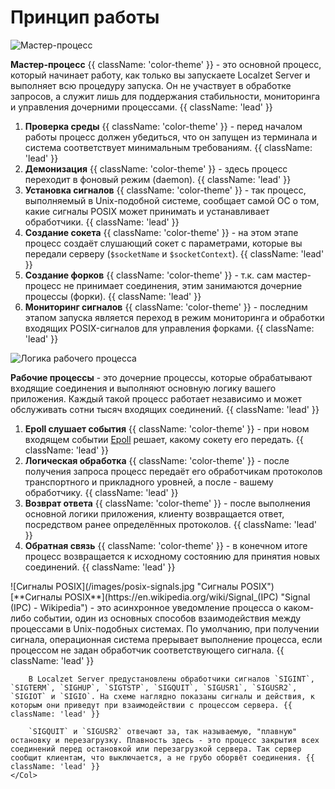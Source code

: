 # Принцип работы

![Мастер-процесс](/images/master-process.jpg "Мастер-процесс")

**Мастер-процесс** {{ className: 'color-theme' }} - это основной процесс, который начинает работу, как только вы запускаете Localzet Server и выполняет всю процедуру запуска. Он не участвует в обработке запросов, а служит лишь для поддержания стабильности, мониторинга и управления дочерними процессами. {{ className: 'lead' }}

1. **Проверка среды** {{ className: 'color-theme' }} - перед началом работы процесс должен убедиться, что он запущен из терминала и система соответствует минимальным требованиям. {{ className: 'lead' }}
2. **Демонизация** {{ className: 'color-theme' }} - здесь процесс переходит в фоновый режим (daemon). {{ className: 'lead' }}
3. **Установка сигналов** {{ className: 'color-theme' }} - так процесс, выполняемый в Unix-подобной системе, сообщает самой ОС о том, какие сигналы POSIX может принимать и устанавливает обработчики. {{ className: 'lead' }}
4. **Создание сокета** {{ className: 'color-theme' }} - на этом этапе процесс создаёт слушающий сокет с параметрами, которые вы передали серверу (`$socketName` и `$socketContext`). {{ className: 'lead' }}
5. **Создание форков** {{ className: 'color-theme' }} - т.к. сам мастер-процесс не принимает соединения, этим занимаются дочерние процессы (форки). {{ className: 'lead' }}
6. **Мониторинг сигналов** {{ className: 'color-theme' }} - последним этапом запуска является переход в режим мониторинга и обработки входящих POSIX-сигналов для управления форками. {{ className: 'lead' }}

![Логика рабочего процесса](/images/fork-process.jpg "Логика рабочего процесса")

**Рабочие процессы** - это дочерние процессы, которые обрабатывают входящие соединения и выполняют основную логику вашего приложения. Каждый такой процесс работает независимо и может обслуживать сотни тысяч входящих соединений. {{ className: 'lead' }}

1. **Epoll слушает события** {{ className: 'color-theme' }} - при новом входящем событии [Epoll](https://lwn.net/Articles/520012/ "I/O event notification facility") решает, какому сокету его передать. {{ className: 'lead' }}
2. **Логическая обработка** {{ className: 'color-theme' }} - после получения запроса процесс передаёт его обработчикам протоколов транспортного и прикладного уровней, а после - вашему обработчику. {{ className: 'lead' }}
3. **Возврат ответа** {{ className: 'color-theme' }} - после выполнения основной логики приложения, клиенту возвращается ответ, посредством ранее определённых протоколов. {{ className: 'lead' }}
4. **Обратная связь** {{ className: 'color-theme' }} - в конечном итоге процесс возвращается к исходному состоянию для принятия новых соединений. {{ className: 'lead' }}

<Row>
    <Col>
        ![Сигналы POSIX](/images/posix-signals.jpg "Сигналы POSIX")
    </Col>
    <Col>
        <br />
        [**Сигналы POSIX**](https://en.wikipedia.org/wiki/Signal_(IPC) "Signal (IPC) - Wikipedia") - это асинхронное уведомление процесса о каком-либо событии, один из основных способов взаимодействия между процессами в Unix-подобных системах. По умолчанию, при получении сигнала, операционная система прерывает выполнение процесса, если процессом не задан обработчик соответствующего сигнала. {{ className: 'lead' }}

        В Localzet Server предустановлены обработчики сигналов `SIGINT`, `SIGTERM`, `SIGHUP`, `SIGTSTP`, `SIGQUIT`, `SIGUSR1`, `SIGUSR2`, `SIGIOT` и `SIGIO`. На схеме наглядно показаны сигналы и действия, к которым они приведут при взаимодействии с процессом сервера. {{ className: 'lead' }}

        `SIGQUIT` и `SIGUSR2` отвечают за, так называемую, "плавную" остановку и перезагрузку. Плавность здесь - это процесс закрытия всех соединений перед остановкой или перезагрузкой сервера. Так сервер сообщит клиентам, что выключается, а не грубо оборвёт соединения. {{ className: 'lead' }}
    </Col>
</Row>

